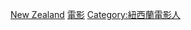 {{Commonscat|Actors from New Zealand}}

[[Category:各國電影演員|New Zealand]]
[[Category:紐西蘭演員|電影]]
[[Category:紐西蘭電影人|Category:紐西蘭電影人]]
